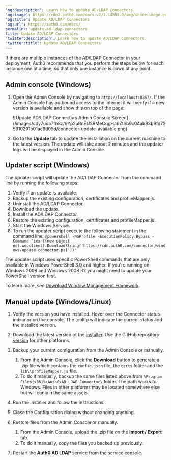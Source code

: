 ---
'og:description': Learn how to update AD/LDAP Connectors.
'og:image': https://cdn2.auth0.com/docs-v2/1.14553.0/img/share-image.png
'og:title': Update AD/LDAP Connectors
'og:url': https://auth0.com/docs/
permalink: update-ad-ldap-connectors
title: Update AD/LDAP Connectors
'twitter:description': Learn how to update AD/LDAP Connectors.
'twitter:title': Update AD/LDAP Connectors
---
If there are multiple instances of the AD/LDAP Connector in your deployment, Auth0 recommends that you perform the steps below for each instance one at a time, so that only one instance is down at any point.

## Admin console (Windows)

1. Open the Admin Console by navigating to `http://localhost:8357/`. If the Admin Console has outbound access to the internet it will verify if a new version is available and show this on top of the page:

   <Frame>![Update AD/LDAP Connectors Admin Console Screen](/images/cdy7uua7fh8z/6Yp2uRnEU3RMeCqgHa6Ztl/b9c04ab83b9fd725910291b01ac9d05d/connector-update-available.png)</Frame>
2. Go to the **Update** tab to update the installation on the current machine to the latest version. The update will take about 2 minutes and the updater logs will be displayed in the Admin Console.

## Updater script (Windows)

The updater script will update the AD/LDAP Connector from the command line by running the following steps:

1. Verify if an update is available.
2. Backup the existing configuration, certificates and profileMapper.js.
3. Uninstall the AD/LDAP Connector.
4. Download the update.
5. Install the AD/LDAP Connector.
6. Restore the existing configuration, certificates and profileMapper.js.
7. Start the Windows Service.
8. To run the updater script execute the following statement in the command line:
   `@powershell -NoProfile -ExecutionPolicy Bypass -Command "iex ((new-object net.webclient).DownloadString('https://cdn.auth0.com/connector/windows/update-connector.ps1'))"`

The updater script uses specific PowerShell commands that are only available in Windows PowerShell 3.0 and higher. If you're running on Windows 2008 and Windows 2008 R2 you might need to update your PowerShell version first.

To learn more, see [Download Window Management Framework](https://www.microsoft.com/en-us/download/details.aspx?id=34595).

## Manual update (Windows/Linux)

1. Verify the version you have installed. Hover over the Connector status indicator on the console. The tooltip will indicate the current status and the installed version.
2. Download the latest version of the [installer](https://cdn.auth0.com/connector/windows/adldap-5.0.10.msi?_ga=2.58973869.1675886805.1589821069-1123834949.1586212750).
   Use the GitHub repository [version](https://github.com/auth0/ad-ldap-connector/releases/tag/v5.0.10) for other platforms.
3. Backup your current configuration from the Admin Console or manually.

   1. From the Admin Console, click the **Download** button to generate a .zip file which contains the `config.json` file, the `certs` folder and the `lib\\profileMapper.js` file.
   2. To do it manually, backup the same files listed above from `%Program Files(x86)%\Auth0\AD LDAP Connector\` folder. The path works for Windows. Files in other platforms may be located somewhere else but will contain the same assets.
4. Run the installer and follow the instructions.
5. Close the Configuration dialog without changing anything.
6. Restore files from the Admin Console or manually.

   1. From the Admin Console, upload the .zip file on the **Import / Export** tab.
   2. To do it manually, copy the files you backed up previously.
7. Restart the **Auth0 AD LDAP** service from the service console.